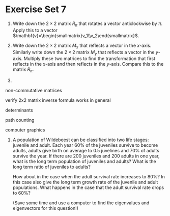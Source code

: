 # Exercise Set 7 {.unlisted .unnumbered}


1. Write down the $2\times 2$ matrix $R_\pi$ that rotates a vector anticlockwise by $\pi$. Apply this to a vector $\mathbf{v}=\begin{smallmatrix}v_1\\v_2\end{smallmatrix}$.

1. Write down the $2\times 2$ matrix $M_x$ that reflects a vector in the $x$-axis. Similarly write down the $2\times 2$ matrix $M_y$ that reflects a vector in the $y$-axis. Multiply these two matrices to find the transformation that first reflects in the $x$-axis and then reflects in the $y$-axis. Compare this to the matrix $R_\pi$.

1. 


non-commutative matrices

verify 2x2 matrix inverse formula works in general

determinants


path counting

computer graphics

1. A population of Wildebeest can be classified into two life stages: juvenile and adult. Each year $60\%$ of the juveniles survive to become adults, adults give birth on average to $0.5$ juvelines and $70\%$ of adults survive the year. If there are $200$ juveniles and $200$ adults in one year, what is the long term population of juveniles and adults? What is the long term ratio of juveniles to adults?

    How about in the case when the adult survival rate increases to $80\%$? In this case also give the long term growth rate of the juvenile and adult populations. What happens in the case that the adult survival rate drops to $60\%$?

    (Save some time and use a computer to find the eigenvalues and eigenvectors for this question!)